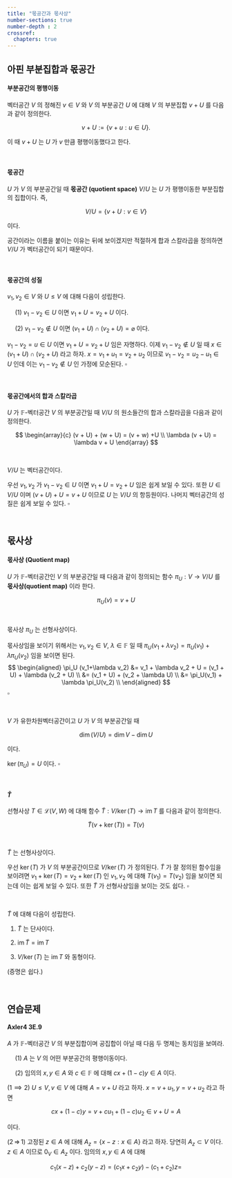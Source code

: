 ```yaml
---
title: "몫공간과 몫사상"
number-sections: true
number-depth : 2
crossref:
  chapters: true
---
```


## 아핀 부분집합과 몫공간

::: {.callout-note appearance="simple" icon="false"}
::: {#def-affine_subset}

#### 부분공간의 평행이동

벡터공간 $V$ 의 정해진 $v\in V$ 와 $V$ 의 부분공간 $U$ 에 대해 $V$ 의 부분집합 $v+U$ 를 다음과 같이 정의한다.

$$
v+U := \{v+u : u\in U\}.
$$

이 때 $v+U$ 는 $U$ 가 $v$ 만큼 평행이동했다고 한다.
:::
:::

</br>

::: {.callout-note appearance="simple" icon="false"}
::: {#def-quotient_space}

#### 몫공간
$U$ 가 $V$ 의 부분공간일 때 **몫공간 (quotient space)** $V/U$ 는 $U$ 가 평행이동한 부분집합의 집합이다. 즉,

$$
V/U = \{v+U: v\in V\}
$$

이다. 
:::
:::



공간이라는 이름을 붙이는 이유는 뒤에 보이겠지만 적절하게 합과 스칼라곱을 정의하면 $V/U$ 가 벡터공간이 되기 때문이다.

</br>

::: {#thm-affine_subset}

#### 몫공간의 성질

$v_1,\,v_2 \in V$ 와 $U\le V$ 에 대해 다음이 성립한다.

&emsp; ($1$) $v_1-v_2\in U$ 이면 $v_1+U = v_2+U$ 이다.

&emsp; ($2$) $v_1-v_2\notin U$ 이면 $(v_1 + U)\cap (v_2+U) = \varnothing$ 이다.

:::

::: {.proof}

$v_1 - v_2 = u\in U$ 이면 $v_1+U = v_2+U$ 임은 자명하다. 이제 $v_1-v_2\notin U$ 일 때 $x\in (v_1+U)\cap (v_2+U)$ 라고 하자. $x=v_1+u_1 = v_2+u_2$ 이므로 $v_1-v_2 = u_2-u_1 \in U$ 인데 이는 $v_1-v_2\not\in U$ 인 가정에 모순된다. $\square$


:::

</br>

::: {.callout-note appearance="simple" icon="false"}
::: {#def-addition_and_scalar_multiplication_in_quotient_space}

#### 몫공간에서의 합과 스칼라곱

$U$ 가 $\mathbb{F}$-벡터공간 $V$ 의 부분공간일 때 $V/U$ 의 원소들간의 합과 스칼라곱을 다음과 같이 정의한다.


$$
\begin{array}{c}
(v + U) + (w + U) = (v + w) +U \\
\lambda (v + U) = \lambda v + U
\end{array}
$$

:::
:::

</br>

::: {#prp-quotient_sapce}
 $V/U$ 는 벡터공간이다.
:::

::: {.proof}
우선 $v_1,\,v_2$ 가 $v_1-v _2 \in U$ 이면 $v_1 + U =v_2 + U$ 임은 쉽게 보일 수 있다. 또한 $U \in V/U$  이며 $(v + U) + U = v + U$ 이므로 $U$ 는 $V/U$ 의 항등원이다. 나머지 벡터공간의 성질은 쉽게 보일 수 있다. $\square$
:::

</br>

## 몫사상

::: {.callout-note appearance="simple" icon="false"}
::: {#def-quotient_map}

#### 몫사상 (Quotient map)

$U$ 가 $\mathbb{F}$-벡터공간인 $V$ 의 부분공간일 때 다음과 같이 정의되는 함수 $\pi_U : V \to V/U$ 를 **몫사상(quotient map)** 이라 한다.

$$
\pi_U (v) = v + U
$$
:::
:::

</br>


::: {#prp-quotient_map}
몫사상 $\pi_U$ 는 선형사상이다.
:::

::: {.proof}
몫사상임을 보이기 위해서는 $v_1,\,v_2 \in V$, $\lambda \in \mathbb{F}$ 일 때 $\pi_U (v_1+ \lambda v_2)= \pi_U (v_1) + \lambda \pi_U (v_2)$ 임을 보이면 된다.
$$
\begin{aligned}
\pi_U (v_1+\lambda v_2) &= v_1 + \lambda v_2 + U = (v_1 + U) + \lambda (v_2 + U) \\ 
&= (v_1 + U) + (v_2 + \lambda U) \\
&= \pi_U(v_1) + \lambda \pi_U(v_2) \\
\end{aligned}
$$
$\square$
:::

</br>

::: {#thm-dim_quotient_space}

$V$ 가 유한차원벡터공간이고 $U$ 가 $V$ 의 부분공간일 때

$$
\dim (V/U) = \dim V - \dim U
$$

이다.
:::


::: {.proof}

$\ker (\pi_U) = U$ 이다. $\square$

:::

</br>

::: {.callout-note appearance="simple" icon="false"}
::: {#def-tilde_map}

#### $\tilde{T}$

선형사상 $T\in \mathcal{L}(V,\,W)$ 에 대해 함수 $\tilde{T} : V/\ker (T) \to \text{im}\, T$ 를 다음과 같이 정의한다.

$$
\tilde{T}(v + \ker (T)) = T(v)
$$
:::
:::

</br>

::: {#prp-tilde_T_linear_map}
 $\tilde{T}$ 는 선형사상이다.
:::

::: {.proof}
우선 $\ker (T)$ 가 $V$ 의 부분공간이므로 $V/\ker (T)$ 가 정의된다. $\tilde{T}$ 가 잘 정의된 함수임을 보이려면 $v_1 +\ker (T) = v_2 + \ker (T)$ 인 $v_1,\,v_2$ 에 대해 $T(v_1) = T(v_2)$ 임을 보이면 되는데 이는 쉽게 보일 수 있다. 또한 $\tilde{T}$ 가 선형사상임을 보이는 것도 쉽다. $\square$
:::

</br>

::: {#prp-properties_of_tilde_T}
$\tilde{T}$ 에 대해 다음이 성립한다.

1. $\tilde{T}$ 는 단사이다.  

2. $\text{im}\, \tilde{T} = \text{im} \, T$

3. $V/\ker (T)$ 는 $\text{im}\, T$ 와 동형이다.
:::

(증명은 쉽다.)

</br>

## 연습문제

::: {#exr-axler4_3E_9}

#### Axler4 3E.9

$A$ 가 $\mathbb{F}$-벡터공간 $V$ 의 부분집합이며 공집합이 아닐 때 다음 두 명제는 동치임을 보여라.

&emsp; ($1$) $A$ 는 $V$ 의 어떤 부분공간의 평행이동이다.

&emsp; ($2$) 임의의 $x,\,y\in A$ 와 $c\in \mathbb{F}$ 에 대해 $cx+(1-c)y\in A$ 이다.

:::

::: {.proof}

($1 \implies 2$) $U\le V,\, v\in V$ 에 대해 $A=v+U$ 라고 하자. $x=v+u_1,\,y=v+u_2$ 라고 하면

$$
cx+(1-c)y = v+cu_1 + (1-c)u_2 \in v+U = A
$$

이다.

($2\,\Longrightarrow\,1$) 고정된 $z\in A$ 에 대해 $A_z = \{ x-z: x\in A\}$ 라고 하자. 당연히 $A_z \subset V$ 이다. $z\in A$ 이므로 $0_V\in A_z$ 이다. 임의의 $x,\,y\in A$ 에 대해

$$
c_1(x-z) + c_2(y-z) = (c_1x+c_2y) - (c_1+c_2)z =
$$
:::